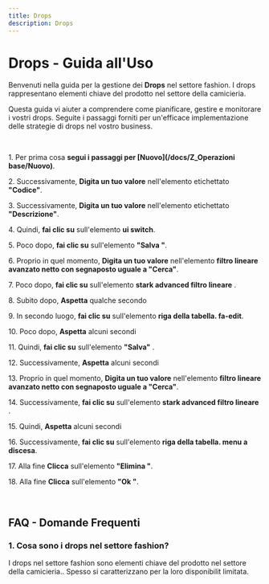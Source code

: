```yaml
---
title: Drops
description: Drops
---
```

# Drops \- Guida all\'Uso

Benvenuti nella guida per la gestione dei **Drops** nel settore fashion\. I drops rappresentano elementi chiave del prodotto nel settore della camicieria\.

Questa guida vi aiuter a comprendere come pianificare\, gestire e monitorare i vostri drops\. Seguite i passaggi forniti per un\'efficace implementazione delle strategie di drops nel vostro business\.

&nbsp;

1\. Per prima cosa **segui i passaggi per [Nuovo](/docs/Z_Operazioni base/Nuovo)**\.

2\. Successivamente\, **Digita un tuo valore** nell\'elemento etichettato **\"Codice\"**\.

3\. Successivamente\, **Digita un tuo valore** nell\'elemento etichettato **\"Descrizione\"**\.

4\. Quindi\, **fai clic su** sull\'elemento **ui switch**\.

5\. Poco dopo\, **fai clic su** sull\'elemento **\"Salva \"**\.

6\. Proprio in quel momento\, **Digita un tuo valore** nell\'elemento **filtro lineare avanzato netto con segnaposto uguale a \"Cerca\"**\.

7\. Poco dopo\, **fai clic su** sull\'elemento **stark advanced filtro lineare** \.

8\. Subito dopo\, **Aspetta** qualche secondo

9\. In secondo luogo\, **fai clic su** sull\'elemento **riga della tabella\. fa\-edit**\.

10\. Poco dopo\, **Aspetta** alcuni secondi

11\. Quindi\, **fai clic su** sull\'elemento **\"Salva\"** \.

12\. Successivamente\, **Aspetta** alcuni secondi

13\. Proprio in quel momento\, **Digita un tuo valore** nell\'elemento **filtro lineare avanzato netto con segnaposto uguale a \"Cerca\"**\.

14\. Successivamente\, **fai clic su** sull\'elemento **stark advanced filtro lineare** \.

15\. Quindi\, **Aspetta** alcuni secondi

16\. Successivamente\, **fai clic su** sull\'elemento **riga della tabella\. menu a discesa**\.

17\. Alla fine **Clicca** sull\'elemento **\"Elimina \"**\.

18\. Alla fine **Clicca** sull\'elemento **\"Ok \"**\.

&nbsp;

## FAQ \- Domande Frequenti

### 1\. **Cosa sono i drops nel settore fashion\?**

I drops nel settore fashion sono  elementi chiave del prodotto nel settore della camicieria\.\. Spesso si caratterizzano per la loro disponibilit limitata\.

&nbsp;